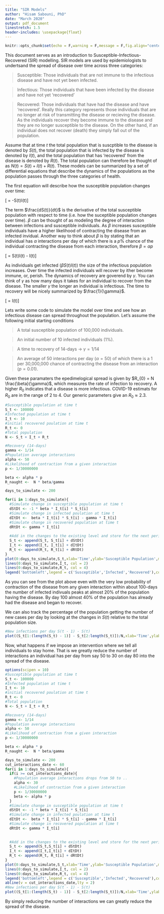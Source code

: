 ```yaml
---
title: "SIR Models"
author: "Hisam Sabouni, PhD"
date: "March 2020"
output: pdf_document
linestretch: 1.5
header-includes: \usepackage{float}
---
```

\fontsize{12}{12}
\fontseries{qmr}
\selectfont

```r
knitr::opts_chunk$set(echo = F,warning = F,message = F,fig.align="center",tidy.opts=list(width.cutoff=55),tidy=TRUE,results = 'asis',fig.pos = 'H',fig.height = 3.4)
```

This document serves as an introduction to Susceptible-Infectious-Recovered (SIR) modelling. SIR models are used by epidemiologists to undertsand the spread of disease over time across three categories:

> Susceptible: Those individuals that are not immune to the infectious disease and have not yet been infected. 

> Infectious: Those individuals that have been infected by the disease and have not yet 'recovered'

> Recovered: Those individuals that have had the disease and have 'recovered'. Really this category represents those individuals that are no longer at risk of transmitting the disease or recieving the disease. As the individuals recover they become immune to the disease and they are no longer susceptible to the disease. On the other hand, if an individual does not recover (death) they simply fall out of the population. 

Assume that at time $t$ the total population that is suscptible to the disease is denoted by $S(t)$, the total population that is infected by the disease is denoted by $I(t)$, and the total population that has 'recovered' from the disease is denoted by $R(t)$. The total population can therefore be thought of as $N(t) = S(t) + I(t) + R(t)$. These models can be summarized by a set of differential equations that describe the dynamics of the populations as the population passes through the three categories of health. 

The first equation will describe how the susceptible population changes over time:

\[\text{Dynamics of Susceptible Population:} \frac{dS(t)}{dt} = -\beta S(t)I(t)\]

The term $\frac{dS(t)}{dt}$ is the derivative of the total susceptible population with respect to time (i.e. how the suceptible population changes over time). $\beta$ can be thought of as modeling the degree of interaction between infections and susceptible individuals. As $\beta$ increases susceptible individuals have a higher likelihood of contracting the disease from an infected invidual. Another way to think about $\beta$ is by stating that an individual has $\alpha$ interactions per day of which there is a $p$\% chance of the individual contracting the disease from each interaction, therefore $\beta = \alpha p$

\[\text{Dynamics of Infectious Population:} \frac{dI(t)}{dt} = \beta S(t)I(t) - \gamma I(t)\]

As individuals get infected ($\beta S(t)I(t)$) the size of the infectious population increases. Over time the infected individuals will recover by ither become immune, or, perish. The dynamics of recovery are goverend by $\gamma$. You can think of $\gamma$ as how many days it takes for an individual to recover from the disease. The smaller $\gamma$ the longer an individual is infectious. The time to recovery will be nicely summarized by $\frac{1}{\gamma}$.

\[\text{Dynamics of Recovered Population:} \frac{dR(t)}{dt} = \gamma I(t)\]

Lets write some code to simulate the model over time and see how an infectious disease can spread throughout the population. Let's assume the following initial starting conditions

> A total susceptible population of 100,000 individuals. 

> An initial number of 10 infected individuals (1\%). 

> A time to recovery of 14-days $\rightarrow\ \gamma = 1/14$

> An average of 50 interactions per day ($\alpha = 50$) of which there is a 1 per 30,000,000 chance of contracting the disease from an interaction ($p = 0.01$).

Given these paramaters the epedimelogical spread is given by $R_{0} = N \frac{\beta}{\gamma}$, which measures the rate of infection to recovery. A higher $R_{0}$ indicates that a disease is more infectious. COVID-19 estimats for $R_{0}$ are in the range of 2 to 4. Our generic parameters give an $R_{0} \approx 2.3$.

```r
#Susceptible population at time t
S_t <- 100000
#Infected population at time t
I_t <- 10
#initial recovered poulation at time t
R_t <- 0 
#Total population
N <- S_t + I_t + R_t

#Recovery (14-days)
gamma <- 1/14
#Population average interactions
alpha <- 50
#Likelihood of contraction from a given interaction 
p <- 1/30000000

beta <- alpha * p
R_naught <-  N * beta/gamma

days_to_simulate <- 200

for(i in 1:days_to_simulate){
  #Simulate change in susceptible population at time t
  dStDt <- -1 * beta * I_t[i] * S_t[i]
  #Simulate change in infected poulation at time t
  dItDt <-  beta * I_t[i] * S_t[i] - gamma * I_t[i]
  #Simulate change in recovered population at time t
  dRtDt <- gamma * I_t[i]
  
  #Add in the changes to the existing level and store for the next period
  S_t <- append(S_t, S_t[i] + dStDt)
  I_t <- append(I_t, I_t[i] + dItDt)
  R_t <- append(R_t, R_t[i] + dRtDt)
}
plot(0:days_to_simulate,S_t,xlab='Time',ylab='Susceptible Population',main='SIR',type='l',ylim=c(0,N))
lines(0:days_to_simulate,I_t, col = 2)
lines(0:days_to_simulate,R_t, col = 4)
legend('bottomleft',legend = c('Susceptible','Infected','Recovered'),col = c(1,2,4),lty = 1,cex = 0.6)
```

As you can see from the plot above even with the very low probability of contraction of the disease from any given interaction within about 100-days the number of infected indivuals peaks at almost 20\% of the population having the disease. By day 100 almost 40\% of the population has already had the disease and began to recover. 

We can also track the percentage of the population getting the number of new cases per day by looking at the changes in $S(t)$ relative to the total population size. 

```r
#New infections per day S(t - 1) - S(t)
plot((S_t[1:(length(S_t) - 1)] - S_t[2:length(S_t)])/N,xlab='Time',ylab='New Infections Per Day',main='Percent of Population',typ='l')
```


Now, what happens if we impose an intervention where we tell all individuals to stay home. That is we greatly reduce the number of interactions an individual has per day from say 50 to 30 on day 80 into the spread of the disease. 


```r
options(scipen = 10)
#Susceptible population at time t
S_t <- 100000
#Infected population at time t
I_t <- 10
#initial recovered poulation at time t
R_t <- 0 
#Total population
N <- S_t + I_t + R_t

#Recovery (14-days)
gamma <- 1/14
#Population average interactions
alpha <- 50
#Likelihood of contraction from a given interaction 
p <- 1/30000000

beta <- alpha * p
R_naught <-  N * beta/gamma

days_to_simulate <- 200
cut_interactions_date <- 60
for(i in 1:days_to_simulate){
  if(i >= cut_interactions_date){
    #Population average interactions drops from 50 to ..
    alpha <- 30
    #Likelihood of contraction from a given interaction 
    p <- 1/30000000
    beta <- alpha * p
  }
  #Simulate change in susceptible population at time t
  dStDt <- -1 * beta * I_t[i] * S_t[i]
  #Simulate change in infected poulation at time t
  dItDt <-  beta * I_t[i] * S_t[i] - gamma * I_t[i]
  #Simulate change in recovered population at time t
  dRtDt <- gamma * I_t[i]
  
  
  #Add in the changes to the existing level and store for the next period
  S_t <- append(S_t,S_t[i] + dStDt)
  I_t <- append(I_t,I_t[i] + dItDt)
  R_t <- append(R_t, R_t[i] + dRtDt)
}
plot(0:days_to_simulate,S_t,xlab='Time',ylab='Susceptible Population',main='SIR',type='l',ylim=c(0,N))
lines(0:days_to_simulate,I_t, col = 2)
lines(0:days_to_simulate,R_t, col = 4)
legend('bottomleft',legend = c('Susceptible','Infected','Recovered'),col = c(1,2,4),lty = 1,cex = 0.6)
abline(v = cut_interactions_date,lty = 2)
#New infections per day S(t - 1) - S(t)
plot((S_t[1:(length(S_t) - 1)] - S_t[2:length(S_t)])/N,xlab='Time',ylab='New Infections Per Day',main='Percent of Population',typ='l')
```


By simply reducing the number of interactions we can greatly reduce the spread of the disease. 








